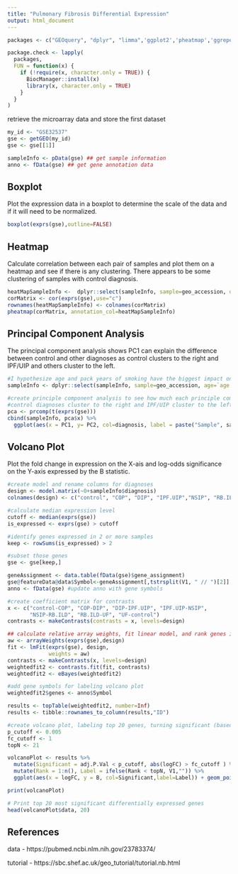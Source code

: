 ---
title: "Pulmonary Fibrosis Differential Expression"
output: html_document
---

```{r setup, include=FALSE}
packages <- c("GEOquery", "dplyr", "limma",'ggplot2','pheatmap','ggrepel','data.table')

package.check <- lapply(
  packages,
  FUN = function(x) {
    if (!require(x, character.only = TRUE)) {
      BiocManager::install(x)
      library(x, character.only = TRUE)
    }
  }
)
```

retrieve the microarray data and store the first dataset



```{r retrieval, echo=TRUE}
my_id <- "GSE32537"
gse <- getGEO(my_id)
gse <- gse[[1]]

sampleInfo <- pData(gse) ## get sample information
anno <- fData(gse) ## get gene annotation data
```

## Boxplot

Plot the expression data in a boxplot to determine the scale of the data and if it will need to be normalized.

```{r boxplot, echo=TRUE}
boxplot(exprs(gse),outline=FALSE)
```

## Heatmap

Calculate correlation between each pair of samples and plot them on a heatmap and see if there is any clustering.
There appears to be some clustering of samples with control diagnosis.

```{r heatmap, echo=TRUE}
heatMapSampleInfo <-  dplyr::select(sampleInfo, sample=geo_accession, diagnosis=`final diagnosis:ch1`)
corMatrix <- cor(exprs(gse),use="c")
rownames(heatMapSampleInfo) <- colnames(corMatrix)
pheatmap(corMatrix, annotation_col=heatMapSampleInfo)  
```

## Principal Component Analysis

The principal component analysis shows PC1 can explain the difference between control and other diagnoses as control clusters to the right and IPF/UIP and others cluster to the left.

```{r PCA, echo=FALSE}
#I hypothesize age and pack years of smoking have the biggest impact on diagnosis, so I'd like to include them in PCA
sampleInfo <- dplyr::select(sampleInfo, sample=geo_accession, age=`age:ch1`, pack_years=`pack years:ch1`, diagnosis=`final diagnosis:ch1`)

#create principle component analysis to see how much each principle component explains diagnosis
#control diagnoses cluster to the right and IPF/UIP cluster to the left on PC1
pca <- prcomp(t(exprs(gse)))
cbind(sampleInfo, pca$x) %>%
  ggplot(aes(x = PC1, y= PC2, col=diagnosis, label = paste("Sample", sample))) + geom_point() + geom_text_repel(size = 2) 
```

## Volcano Plot

Plot the fold change in expression on the X-ais and log-odds significance on the Y-axis expressed by the B statistic.

```{r Volcano, echo=TRUE}
#create model and rename columns for diagnoses
design <- model.matrix(~0+sampleInfo$diagnosis)
colnames(design) <- c("control", "COP", "DIP", "IPF.UIP","NSIP", "RB.ILD", "UF")

#calculate median expression level
cutoff <- median(exprs(gse))
is_expressed <- exprs(gse) > cutoff

#identify genes expressed in 2 or more samples
keep <- rowSums(is_expressed) > 2

#subset those genes
gse <- gse[keep,]

geneAssignment <- data.table(fData(gse)$gene_assignment)
gse@featureData@data$Symbol<-geneAssignment[,tstrsplit(V1, " // ")[2]]
anno <- fData(gse) #update anno with gene symbols

#create coefficient matrix for contrasts
x <- c("control-COP", "COP-DIP", "DIP-IPF.UIP", "IPF.UIP-NSIP",
       "NSIP-RB.ILD", "RB.ILD-UF", "UF-control")
contrasts <- makeContrasts(contrasts = x, levels=design)

## calculate relative array weights, fit linear model, and rank genes in order of evidence using emperical Bayes
aw <- arrayWeights(exprs(gse),design)
fit <- lmFit(exprs(gse), design,
             weights = aw)
contrasts <- makeContrasts(x, levels=design)
weightedfit2 <- contrasts.fit(fit, contrasts)
weightedfit2 <- eBayes(weightedfit2)

#add gene symbols for labeling volcano plot
weightedfit2$genes <- anno$Symbol

results <- topTable(weightedfit2, number=Inf)
results <- tibble::rownames_to_column(results,"ID")

#create volcano plot, labeling top 20 genes, turning significant (based on p-value and fold change) results blue
p_cutoff <- 0.005
fc_cutoff <- 1
topN <- 21

volcanoPlot <- results %>% 
  mutate(Significant = adj.P.Val < p_cutoff, abs(logFC) > fc_cutoff ) %>% 
  mutate(Rank = 1:n(), Label = ifelse(Rank < topN, V1,"")) %>% 
  ggplot(aes(x = logFC, y = B, col=Significant,label=Label)) + geom_point() + geom_text_repel(col="black") + ylab('log-odds (B)')

print(volcanoPlot)

# Print top 20 most significant differentially expressed genes
head(volcanoPlot$data, 20)

```

## References

data - https://pubmed.ncbi.nlm.nih.gov/23783374/

tutorial - https://sbc.shef.ac.uk/geo_tutorial/tutorial.nb.html
